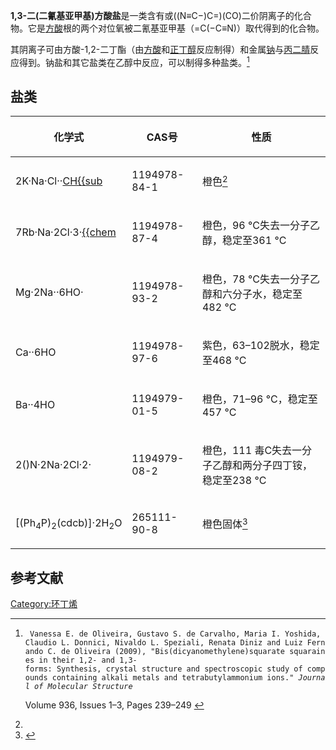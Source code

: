 {{Chembox
| Name = 
| NameEn = 
| ImageFile = Chemfm 1 3 bis dicyanomethylene squarate 2neg.svg
|  ImageSize = 186px
|  ImageAlt = 
| IUPACName = 
| IUPACNameZh = 
| OtherNames = 
| Section1 = {{Chembox Identifiers
|   CASNo = 179169-49-4
|   CASNo_Ref = {{cascite|correct|CAS}}
|   PubChem = 
|   SMILES = [O-]C1C(C1=C(C#N)C#N)C([O-])=C(C#N)C#N }}
| Section2 = {{Chembox Properties
|   Formula = {{chem|C|10|N|4|O|2|2-}}
|   MolarMass = 
|   Appearance = 
|   Density = 
|   MeltingPt = 
|   BoilingPt = 
|   Solubility =  }}
| Section3 = {{Chembox Hazards
|   MainHazards = 
|   FlashPt = 
|   Autoignition =  }}
}}
'''1,3-二(二氰基亚甲基)方酸盐'''是一类含有{{chem|C|10|N|4|O|2|2-}}或((N≡C−){{sub|2}}C=){{sub|2}}(C{{sub|4}}O{{sub|2}}){{sup|2−}}二价阴离子的化合物。它是[[方酸|方酸]]根的两个对位氧被二氰基亚甲基（=C(−C≡N){{sub|2}}）取代得到的化合物。

其阴离子可由方酸-1,2-二丁酯（由[[方酸|方酸]]和[[正丁醇|正丁醇]]反应制得）和金属[[钠|钠]]与[[丙二腈|丙二腈]]反应得到。钠盐和其它盐类在乙醇中反应，可以制得多种盐类。<ref name=oliv>
  Vanessa E. de Oliveira, Gustavo S. de Carvalho, Maria I. Yoshida, Claudio L. Donnici, Nivaldo L. Speziali, Renata Diniz and Luiz Fernando C. de Oliveira (2009), "Bis(dicyanomethylene)squarate squaraines in their 1,2- and 1,3-forms: Synthesis, crystal structure and spectroscopic study of compounds containing alkali metals and tetrabutylammonium ions." ''Journal of Molecular Structure''
Volume 936, Issues 1–3, Pages 239–249 {{doi|10.1016/j.molstruc.2009.08.002}}
</ref>

==盐类==
{| class="wikitable"
! 化学式 !! CAS号 !! 性质
|-
| 2K{{sup|+}}·Na{{sup|+}}·Cl{{sup|−}}·{{chem|K|2|C|10|N|4|O|2|2-}}·{{frac|1|2}}[[乙腈|CH{{sub]] || 1194978-84-1 || 橙色<ref name=oliv/>
|-
| 7Rb{{sup|+}}·Na{{sup|+}}·2Cl{{sup|−}}·3{{chem|Rb|2|C|10|N|4|O|2|2-}}·[[乙醇|{{chem]] || 1194978-87-4 || 橙色，96 °C失去一分子乙醇，稳定至361 °C
|-
| Mg{{sup|2+}}·2Na{{sup|+}}{{chem|C|10|N|4|O|2|2-}}·{{chem|NO|3|-}}·6H{{sub|2}}O·{{chem|CH|3|CH|2|OH}} || 1194978-93-2  || 橙色，78 °C失去一分子乙醇和六分子水，稳定至482 °C
|-
| Ca{{sup|2+}}·{{chem|C|10|N|4|O|2|2-}}·6H{{sub|2}}O || 1194978-97-6 || 紫色，63–102脱水，稳定至468 °C
|-
| Ba{{sup|2+}}·{{chem|C|10|N|4|O|2|2-}}·4H{{sub|2}}O || 1194979-01-5 || 橙色，71–96 °C，稳定至457 °C
|-
| 2({{chem|C|4|H|9}}){{sub|4}}N{{sup|+}}·2Na{{sup|+}}·2Cl{{sup|−}}·2{{chem|C|10|N|4|O|2|2-}}·{{chem|CH|3|CH|2|OH}} || 1194979-08-2  || 橙色，111 毒C失去一分子乙醇和两分子四丁铵，稳定至238 °C
|-
|[(Ph<sub>4</sub>P)<sub>2</sub>(cdcb)]·2H<sub>2</sub>O || 265111-90-8 || 橙色固体<ref>{{cite journal|journal=Canadian Journal of Chemistry|volume=78|issue=2|language=en|issn=0008-4042|date=2000-02-06|pages=280–290|doi=10.1139/v99-245|url=http://www.nrcresearchpress.com/doi/10.1139/v99-245|title=Pseudo-oxocarbons complexes - complexation of 2,4-bis(dicyanomethylene)-cyclobutane-1,3-dione dianion with copper. X-ray identification and electrochemical properties of the dianion and copper(I) and (II) complexes|accessdate=2020-10-10|author=Paul-Louis Fabre, Christophe Pena, Anne Marie Galibert, Brigitte Soula, Gérald Bernardinelli, Bruno Donnadieu, Paule Castan}}</ref>
|}

==参考文献==
{{reflist}}

[[Category:环丁烯|Category:环丁烯]]